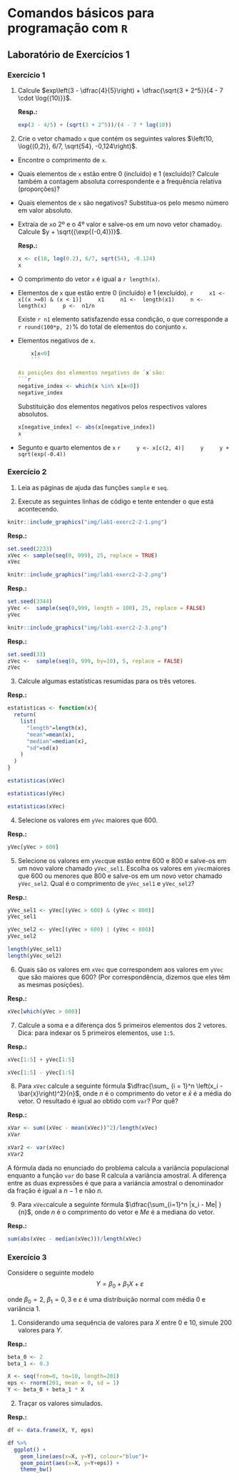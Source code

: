 # Comandos básicos para programação com `R`

## Laboratório de Exercícios 1

### Exercício 1

1. Calcule $exp\left(3 - \dfrac{4}{5}\right) + \dfrac{\sqrt{3 + 2^5}}{4 - 7 \cdot \log{(10)}}$.

    **Resp.:**
    
    ```r
    exp(3 - 4/5) + (sqrt(3 + 2^5))/(4 - 7 * log(10))
    ```


2. Crie o vetor chamado `x` que contém os seguintes valores $\left(10, \log{(0,2)}, 6/7, \sqrt{54}, -0,124\right)$.

  * Encontre o comprimento de `x`.
  * Quais elementos de `x` estão entre 0 (incluído) e 1 (excluído)? Calcule também a contagem absoluta correspondente e a frequência relativa (proporções)?
  * Quais elementos de `x` são negativos? Substitua-os pelo mesmo número em valor absoluto.
  * Extraia de `x`o 2º e o 4º valor e salve-os em um novo vetor chamado`y`. Calcule $y + \sqrt{(\exp{(-0,4)})}$.
  
    **Resp.:** 
    ```r
    x <- c(10, log(0.2), 6/7, sqrt(54), -0.124)
    x
    ```

  * O comprimento do vetor `x` é igual a `r length(x)`.
    
  * Elementos de `x` que estão entre 0 (incluído) e 1 (excluído).
    ```r
    x1 <-  x[(x >=0) & (x < 1)]
    x1
    n1 <-  length(x1)
    n <- length(x)
    p <-  n1/n
    ```
    
    Existe `r n1` elemento satisfazendo essa condição, o que corresponde a `r round(100*p, 2)`% do total de elementos do conjunto `x`.
  
  * Elementos negativos de `x`.
    ```r
    x[x<0]
    ```
  
    As posições dos elementos negativos de `x`são:
    ```r
    negative_index <- which(x %in% x[x<0])
    negative_index
    ```
    Substituição dos elementos negativos pelos respectivos valores absolutos.
    ```r
    x[negative_index] <- abs(x[negative_index])
    x
    ```
    
  * Segunto e quarto elementos de `x`
    ```r
    y <- x[c(2, 4)]
    y
    y + sqrt(exp(-0.4))
    ```
  

  
### Exercício 2

1. Leia as páginas de ajuda das funções `sample` e `seq`.

  

2. Execute as seguintes linhas de código e tente entender o que está acontecendo.

```r
knitr::include_graphics("img/lab1-exerc2-2-1.png")
```
    
  **Resp.:**
```r
set.seed(2233)
xVec <- sample(seq(0, 999), 25, replace = TRUE)
xVec
  ```
  


```r
knitr::include_graphics("img/lab1-exerc2-2-2.png")
```
  **Resp.:**
  
```r
set.seed(3344)
yVec <-  sample(seq(0,999, length = 100), 25, replace = FALSE)
yVec
```
  

```r
knitr::include_graphics("img/lab1-exerc2-2-3.png")
```

  **Resp.:**
```r
set.seed(33)
zVec <-  sample(seq(0, 999, by=10), 5, replace = FALSE)
zVec
```
  

3. Calcule algumas estatísticas resumidas para os três vetores.

  **Resp.:**
```r
estatisticas <- function(x){
  return(
    list(
      "length"=length(x),
      "mean"=mean(x),
      "median"=median(x),
      "sd"=sd(x)
    )
  )
}
```

```r
estatisticas(xVec)
```
```r
estatisticas(yVec)
```
  
```r
estatisticas(xVec)
```
  

4. Selecione os valores em `yVec` maiores que 600.

  **Resp.:**
  
```r
yVec[yVec > 600]
```


5. Selecione os valores em `yVec`que estão entre 600 e 800 e salve-os em um novo valore chamado `yVec_sel1`. Escolha os valores em `yVec`maiores que 600 ou menores que 800 e salve-os em um novo vetor chamado `yVec_sel2`. Qual é o comprimento de `yVec_sel1` e `yVec_sel2`?

  **Resp.:**
  
```r
yVec_sel1 <- yVec[(yVec > 600) & (yVec < 800)]
yVec_sel1

yVec_sel2 <- yVec[(yVec > 600) | (yVec < 800)]
yVec_sel2
```

```r
length(yVec_sel1)
length(yVec_sel2)
```


6. Quais são os valores em `xVec` que correspondem aos valores em `yVec` que são maiores que 600? (Por correspondência, dizemos que eles têm as mesmas posições).

**Resp.:**

```r
xVec[which(yVec > 600)]
```


7. Calcule a soma e a diferença dos 5 primeiros elementos dos 2 vetores. Dica: para indexar os 5 primeiros elementos, use `1:5`.

  **Resp.:**
```r
xVec[1:5] + yVec[1:5]

xVec[1:5] - yVec[1:5]
```
  

8. Para `xVec` calcule a seguinte fórmula $\dfrac{\sum_ {i = 1}^n \left(x_i - \bar{x}\right)^2}{n}$, onde $n$ é o comprimento do vetor e $\bar{x}$ é a média do vetor. O resultado é igual ao obtido com `var`? Por quê? 

**Resp.:**

```r
xVar <- sum((xVec - mean(xVec))^2)/length(xVec)
xVar

xVar2 <- var(xVec)
xVar2
```

A fórmula dada no enunciado do problema calcula a variância populacional enquanto a função `var` do base R calcula a variância amostral. A diferença entre as duas expressões é que para a variáncia amostral o denominador da fração é igual a $n - 1$ e não $n$.

9. Para `xVec`calcule a seguinte fórmula $\dfrac{\sum_{i=1}^n |x_i - Me| }{n}$, onde $n$ é o comprimento do vetor e $Me$ é a mediana do vetor.

  **Resp.:**
  
```r
sum(abs(xVec - median(xVec)))/length(xVec)
```


### Exercício 3

Considere o seguinte modelo $$Y = \beta_0 + \beta_1 X + \varepsilon$$

onde $\beta_0 = 2$, $\beta_1 = 0,3$ e $\varepsilon$ é uma distribuição normal com média 0 e variância 1. 

1. Considerando uma sequência de valores para $X$ entre 0 e 10, simule 200 valores para $Y$.

  **Resp.:**
```r
beta_0 <- 2
beta_1 <- 0.3

X <- seq(from=0, to=10, length=201)
eps <- rnorm(201, mean = 0, sd = 1)
Y <- beta_0 + beta_1 * X
```


2. Traçar os valores simulados.

  **Resp.:**
```r
df <- data.frame(X, Y, eps)

df %>%
  ggplot() +
    geom_line(aes(x=X, y=Y), colour="blue")+
    geom_point(aes(x=X, y=Y+eps)) +
    theme_bw()
```





